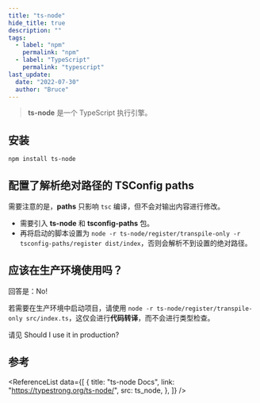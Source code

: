 ```yaml
---
title: "ts-node"
hide_title: true
description: ""
tags:
  - label: "npm"
    permalink: "npm"
  - label: "TypeScript"
    permalink: "typescript"
last_update:
  date: "2022-07-30"
  author: "Bruce"
---
```



<FeatureIcon src={ts_node} title="ts-node" />

> **ts-node** 是一个 TypeScript 执行引擎。

## 安装

```bash npm2yarn
npm install ts-node
```

## 配置了解析绝对路径的 TSConfig paths

需要注意的是，**paths** 只影响 `tsc` 编译，但不会对输出内容进行修改。

- 需要引入 **ts-node** 和 **tsconfig-paths** 包。
- 再将启动的脚本设置为 `node -r ts-node/register/transpile-only -r tsconfig-paths/register dist/index`，否则会解析不到设置的绝对路径。

## 应该在生产环境使用吗？

回答是：No!

若需要在生产环境中启动项目，请使用 `node -r ts-node/register/transpile-only src/index.ts`，这仅会进行**代码转译**，而不会进行类型检查。

请见 <HyperLink bold link="https://github.com/TypeStrong/ts-node/issues/104">Should I use it in production?</HyperLink>

## 参考

<ReferenceList
  data={[
    {
      title: "ts-node Docs",
      link: "https://typestrong.org/ts-node/",
      src: ts_node,
    },
  ]}
/>

